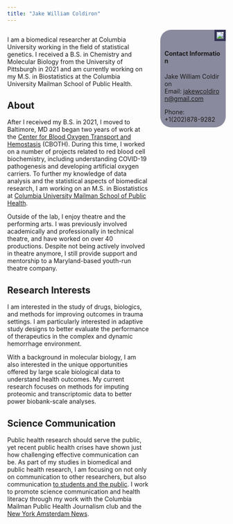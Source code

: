 ```yaml
---
title: "Jake William Coldiron"
---
```


<link rel="stylesheet" href="styles.css" type="text/css">
<link rel="stylesheet" href="site_libs/academicons-1.9.4/css/academicons.min.css">

:::: {style="display: flex;"}

::: {.column width="65%"}

I am a biomedical researcher at Columbia University working in the field of statistical genetics. I received a B.S. in Chemistry and Molecular Biology from the University of Pittsburgh in 2021 and am currently working on my M.S. in Biostatistics at the Columbia University Mailman School of Public Health. 

## About
After I received my B.S. in 2021, I moved to Baltimore, MD and began two years of work at the [Center for Blood Oxygen Transport and Hemostasis](https://www.medschool.umaryland.edu/cboth/) (CBOTH). During this time, I worked on a number of projects related to red blood cell biochemistry, including understanding COVID-19 pathogenesis and developing artificial oxygen carriers. To further my knowledge of data analysis and the statistical aspects of biomedical research, I am working on an M.S. in Biostatistics at [Columbia University Mailman School of Public Health](https://www.publichealth.columbia.edu/academics/departments/biostatistics).

Outside of the lab, I enjoy theatre and the performing arts. I was previously involved academically and professionally in technical theatre, and have worked on over 40 productions. Despite not being actively involved in theatre anymore, I still provide support and mentorship to a Maryland-based youth-run theatre company.


## Research Interests
I am interested in the study of drugs, biologics, and methods for improving outcomes in trauma settings. I am particularly interested in adaptive study designs to better evaluate the performance of therapeutics in the complex and dynamic hemorrhage environment. 

With a background in molecular biology, I am also interested in the unique opportunities offered by large scale biological data to understand health outcomes. My current research focuses on methods for imputing proteomic and transcriptomic data to better power biobank-scale analyses.

## Science Communication
Public health research should serve the public, yet recent public health crises have shown just how challenging effective communication can be. As part of my studies in biomedical and public health research, I am focusing on not only on communication to other researchers, but also communication [to students and the public](communication.html). I work to promote science communication and health literacy through my work with the Columbia Mailman Public Health Journalism club and the [New York Amsterdam News](https://amsterdamnews.com/news/tag/blacklight-fact-check/).
:::

::: {.column width="5%"}
\
<!-- empty column for spacing reasons -->
:::

::: {.column width="30%"}
```{=html}
<img src="images/headshot_2024.jpg", style="border: 5px solid #333355;float:right; margin-bottom: 10px;">

<div style="border-radius: 25px;background: #33335590;padding: 10px;">
<br/>
<h4 style=
word-break:break-all;"> Contact Information</h4>
<p style="size:8px;word-break:break-all;">
Jake William Coldiron
<br/>
Email: <a href="mailto:jakewcoldiron@gmail.com">jakewcoldiron@gmail.com</a></p>
Phone: +1(202)878-9282
</div>
```

:::

::::